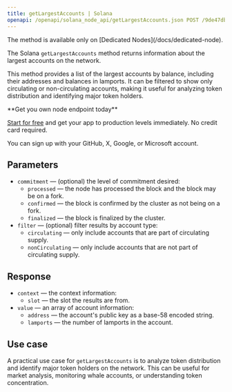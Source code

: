 ---
title: getLargestAccounts | Solana
openapi: /openapi/solana_node_api/getLargestAccounts.json POST /9de47db917d4f69168e3fed02217d15b
---

<Note>
The method is available only on [Dedicated Nodes](/docs/dedicated-node).
</Note>


The Solana `getLargestAccounts` method returns information about the largest accounts on the network.

This method provides a list of the largest accounts by balance, including their addresses and balances in lamports. It can be filtered to show only circulating or non-circulating accounts, making it useful for analyzing token distribution and identifying major token holders.

<Check>
**Get you own node endpoint today**

[Start for free](https://console.chainstack.com/) and get your app to production levels immediately. No credit card required.

You can sign up with your GitHub, X, Google, or Microsoft account.
</Check>


## Parameters

* `commitment` — (optional) the level of commitment desired:
  + `processed` — the node has processed the block and the block may be on a fork.
  + `confirmed` — the block is confirmed by the cluster as not being on a fork.
  + `finalized` — the block is finalized by the cluster.
* `filter` — (optional) filter results by account type:
  + `circulating` — only include accounts that are part of circulating supply.
  + `nonCirculating` — only include accounts that are not part of circulating supply.

## Response

* `context` — the context information:
  + `slot` — the slot the results are from.
* `value` — an array of account information:
  + `address` — the account's public key as a base-58 encoded string.
  + `lamports` — the number of lamports in the account.

## Use case

A practical use case for `getLargestAccounts` is to analyze token distribution and identify major token holders on the network. This can be useful for market analysis, monitoring whale accounts, or understanding token concentration.

